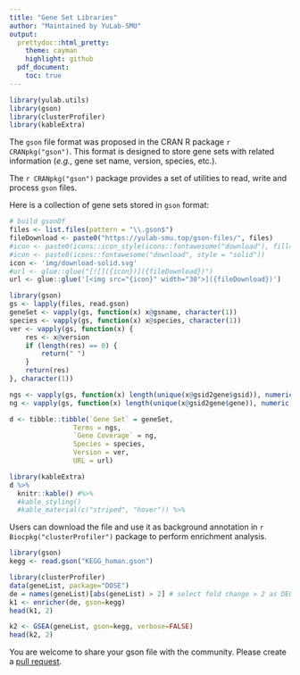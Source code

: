 ---
title: "Gene Set Libraries"
author: "Maintained by YuLab-SMU"
output:
  prettydoc::html_pretty:
    theme: cayman
    highlight: github
  pdf_document:
    toc: true
---


```{r echo=FALSE}
library(yulab.utils)
library(gson)
library(clusterProfiler)
library(kableExtra)
```

The `gson` file format was proposed in the CRAN R package `r CRANpkg("gson")`. 
This format is designed to store gene sets with related information (*e.g.*, gene set name, version, species, etc.). 

The `r CRANpkg("gson")` package provides a set of utilities to read, write and process `gson` files.

Here is a collection of gene sets stored in `gson` format:



```{r echo=FALSE}
# build gsonDf
files <- list.files(pattern = "\\.gson$")
fileDownload <- paste0("https://yulab-smu.top/gson-files/", files)
#icon <- paste0(icons::icon_style(icons::fontawesome("download"), fill='red'))
#icon <- paste0(icons::fontawesome("download", style = "solid"))
icon <- 'img/download-solid.svg'
#url <- glue::glue("[![]({icon})]({fileDownload})")
url <- glue::glue('[<img src="{icon}" width="30">]({fileDownload})')

library(gson)
gs <- lapply(files, read.gson)
geneSet <- vapply(gs, function(x) x@gsname, character(1))
species <- vapply(gs, function(x) x@species, character(1))
ver <- vapply(gs, function(x) {
    res <- x@version
    if (length(res) == 0) {
        return(" ")
    }
    return(res)
}, character(1))

ngs <- vapply(gs, function(x) length(unique(x@gsid2gene$gsid)), numeric(1))
ng <- vapply(gs, function(x) length(unique(x@gsid2gene$gene)), numeric(1))

d <- tibble::tibble(`Gene Set` = geneSet,
                Terms = ngs,
                `Gene Coverage` = ng,
                Species = species,
                Version = ver,
                URL = url)

library(kableExtra)
d %>%
  knitr::kable() #%>%
  #kable_styling()
  #kable_material(c("striped", "hover")) %>%
```





Users can download the file and use it as background annotation in `r Biocpkg("clusterProfiler")` package to perform enrichment analysis. 
 

```{r}
library(gson)
kegg <- read.gson("KEGG_human.gson")

library(clusterProfiler)
data(geneList, package="DOSE")
de = names(geneList)[abs(geneList) > 2] # select fold change > 2 as DEG
k1 <- enricher(de, gson=kegg)
head(k1, 2)

k2 <- GSEA(geneList, gson=kegg, verbose=FALSE)
head(k2, 2)
```


You are welcome to share your gson file with the community. Please create a [pull
request](https://github.com/YuLab-SMU/gson-files/pulls). 


